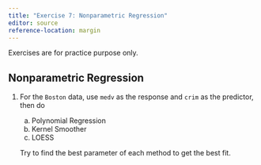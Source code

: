 ```yaml
---
title: "Exercise 7: Nonparametric Regression"
editor: source
reference-location: margin
---
```


::: callout-note
Exercises are for practice purpose only.
:::



## Nonparametric Regression

<!-- Yu -->

1. For the `Boston` data, use `medv` as the response and `crim` as the predictor, then do

    (a) Polynomial Regression
    (b) Kernel Smoother
    (c) LOESS
    
    Try to find the best parameter of each method to get the best fit.
